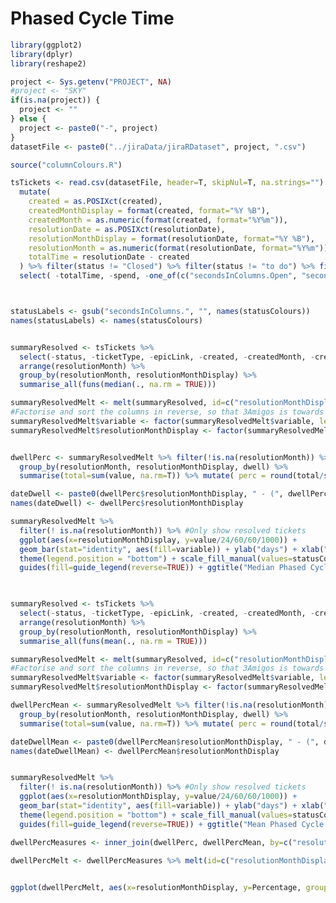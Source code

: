 # Phased Cycle Time

```r

library(ggplot2)
library(dplyr)
library(reshape2)

```

```r
project <- Sys.getenv("PROJECT", NA)
#project <- "SKY"
if(is.na(project)) {
  project <- ""
} else { 
  project <- paste0("-", project)
}
datasetFile <- paste0("../jiraData/jiraRDataset", project, ".csv")

source("columnColours.R")

tsTickets <- read.csv(datasetFile, header=T, skipNul=T, na.strings="") %>%
  mutate(
    created = as.POSIXct(created), 
    createdMonthDisplay = format(created, format="%Y %B"),
    createdMonth = as.numeric(format(created, format="%Y%m")),
    resolutionDate = as.POSIXct(resolutionDate), 
    resolutionMonthDisplay = format(resolutionDate, format="%Y %B"),
    resolutionMonth = as.numeric(format(resolutionDate, format="%Y%m")),
    totalTime = resolutionDate - created
  ) %>% filter(status != "Closed") %>% filter(status != "to do") %>% filter(status != "open") %>% filter(ticketType != "Epic") %>%
  select( -totalTime, -spend, -one_of(c("secondsInColumns.Open", "secondsInColumns.New", "secondsInColumns.Next.Up", "secondsInColumns.Backlog", "secondsInColumns.Resolved", "secondsInColumns.Reopened", "secondsInColumns.Closed", "secondsInColumns.Done", "secondsInColumns.Coming.Next"))) 



statusLabels <- gsub("secondsInColumns.", "", names(statusColours))
names(statusLabels) <- names(statusColours)


summaryResolved <- tsTickets %>% 
  select(-status, -ticketType, -epicLink, -created, -createdMonth, -createdMonthDisplay, -summary, -key, -resolution, -resolutionDate, -workType) %>% 
  arrange(resolutionMonth) %>%
  group_by(resolutionMonth, resolutionMonthDisplay) %>%
  summarise_all(funs(median(., na.rm = TRUE)))

summaryResolvedMelt <- melt(summaryResolved, id=c("resolutionMonthDisplay", "resolutionMonth")) %>% arrange(resolutionMonth)
#Factorise and sort the columns in reverse, so that 3Amigos is towards the left/bottom
summaryResolvedMelt$variable <- factor(summaryResolvedMelt$variable, levels = rev(levels(summaryResolvedMelt$variable)))
summaryResolvedMelt$resolutionMonthDisplay <- factor(summaryResolvedMelt[order(summaryResolvedMelt$resolutionMonth), "resolutionMonthDisplay"], levels=unique(summaryResolvedMelt[order(summaryResolvedMelt$resolutionMonth), "resolutionMonthDisplay"]))


dwellPerc <- summaryResolvedMelt %>% filter(!is.na(resolutionMonth)) %>% mutate( dwell = grepl(".done|.out|release.validation|Ready.For.", variable, ignore.case=T)) %>% 
  group_by(resolutionMonth, resolutionMonthDisplay, dwell) %>% 
  summarise(total=sum(value, na.rm=T)) %>% mutate( perc = round(total/sum(total)*100)) %>% filter(dwell) %>% select(resolutionMonth, resolutionMonthDisplay, perc)

dateDwell <- paste0(dwellPerc$resolutionMonthDisplay, " - (", dwellPerc$perc, "% dwell)")
names(dateDwell) <- dwellPerc$resolutionMonthDisplay

summaryResolvedMelt %>%
  filter(! is.na(resolutionMonth)) %>% #Only show resolved tickets
  ggplot(aes(x=resolutionMonthDisplay, y=value/24/60/60/1000)) + 
  geom_bar(stat="identity", aes(fill=variable)) + ylab("days") + xlab("month") +
  theme(legend.position = "bottom") + scale_fill_manual(values=statusColours, na.value="gray", labels=statusLabels, name="Column") + coord_flip() + scale_x_discrete(labels=dateDwell) + expand_limits(0) +
  guides(fill=guide_legend(reverse=TRUE)) + ggtitle("Median Phased Cycle Time - Resolved Date")

    

```

```r

summaryResolved <- tsTickets %>%
  select(-status, -ticketType, -epicLink, -created, -createdMonth, -createdMonthDisplay, -summary, -key, -resolution, -resolutionDate) %>%
  arrange(resolutionMonth) %>%
  group_by(resolutionMonth, resolutionMonthDisplay) %>%
  summarise_all(funs(mean(., na.rm = TRUE)))

summaryResolvedMelt <- melt(summaryResolved, id=c("resolutionMonthDisplay", "resolutionMonth")) %>% arrange(resolutionMonth)
#Factorise and sort the columns in reverse, so that 3Amigos is towards the left/bottom
summaryResolvedMelt$variable <- factor(summaryResolvedMelt$variable, levels = rev(levels(summaryResolvedMelt$variable)))
summaryResolvedMelt$resolutionMonthDisplay <- factor(summaryResolvedMelt[order(summaryResolvedMelt$resolutionMonth), "resolutionMonthDisplay"], levels=unique(summaryResolvedMelt[order(summaryResolvedMelt$resolutionMonth), "resolutionMonthDisplay"]))

dwellPercMean <- summaryResolvedMelt %>% filter(!is.na(resolutionMonth)) %>% mutate( dwell = grepl(".done|.out|release.validation|Ready.For.", variable, ignore.case=T)) %>% 
  group_by(resolutionMonth, resolutionMonthDisplay, dwell) %>% 
  summarise(total=sum(value, na.rm=T)) %>% mutate( perc = round(total/sum(total)*100)) %>% filter(dwell) %>% select(resolutionMonth, resolutionMonthDisplay, perc)

dateDwellMean <- paste0(dwellPercMean$resolutionMonthDisplay, " - (", dwellPercMean$perc, "% dwell)")
names(dateDwellMean) <- dwellPercMean$resolutionMonthDisplay


summaryResolvedMelt %>%
  filter(! is.na(resolutionMonth)) %>% #Only show resolved tickets
  ggplot(aes(x=resolutionMonthDisplay, y=value/24/60/60/1000)) +
  geom_bar(stat="identity", aes(fill=variable)) + ylab("days") + xlab("month") +
  theme(legend.position = "bottom") + scale_fill_manual(values=statusColours, na.value="gray", labels=statusLabels, name="Column") + coord_flip() + scale_x_discrete(labels=dateDwellMean) +
  guides(fill=guide_legend(reverse=TRUE)) + ggtitle("Mean Phased Cycle Time - Resolved Date")
```

```r

dwellPercMeasures <- inner_join(dwellPerc, dwellPercMean, by=c("resolutionMonth", "resolutionMonthDisplay"), suffix = c(".median", ".mean"))

dwellPercMelt <- dwellPercMeasures %>% melt(id=c("resolutionMonthDisplay", "resolutionMonth"), value.name="Percentage", variable.name="Measure")

 
ggplot(dwellPercMelt, aes(x=resolutionMonthDisplay, y=Percentage, group=Measure, color=Measure)) + geom_line(linetype="dashed", alpha=0.5) + theme(axis.text.x = element_text(angle=60, hjust=1), legend.position = "bottom") + ggtitle("Percentage of time tickets spend in a 'dwell' column") + expand_limits(y=c(0,100)) + geom_smooth(se=F, method="loess")

```
